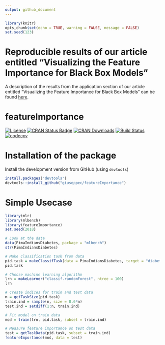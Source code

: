 ```yaml
---
output: github_document
---
```


```r
library(knitr)
opts_chunk$set(echo = TRUE, warning = FALSE, message = FALSE)
set.seed(123)
```

# Reproducible results of our article entitled "Visualizing the Feature Importance for Black Box Models"

A description of the results from the application section of our article entitled "Visualizing the Feature Importance for Black Box Models" can be found [here](https://github.com/giuseppec/featureImportance/blob/master/ecml-demo/application_results.md).

# featureImportance

[![License](https://img.shields.io/badge/License-BSD%203--Clause-blue.svg)](https://opensource.org/licenses/BSD-3-Clause)
[![CRAN Status Badge](http://www.r-pkg.org/badges/version/featureImportance)](http://cran.r-project.org/web/packages/featureImportance)
[![CRAN Downloads](http://cranlogs.r-pkg.org/badges/featureImportance)](http://cran.rstudio.com/web/packages/featureImportance/index.html)
[![Build Status](https://travis-ci.com/giuseppec/featureImportance.svg?token=P4o4Hs3rFaP4ygx5oTzm&branch=master)](https://travis-ci.com/giuseppec/featureImportance)
[![codecov](https://codecov.io/gh/giuseppec/featureImportance/branch/master/graph/badge.svg?token=2w8ISxXGMc)](https://codecov.io/gh/giuseppec/featureImportance)

# Installation of the package

Install the development version from GitHub (using `devtools`)

```r
install.packages("devtools")
devtools::install_github("giuseppec/featureImportance")
```

# Simple Usecase

```r
library(mlr)
library(mlbench)
library(featureImportance)
set.seed(2018)

# Look at the data
data(PimaIndiansDiabetes, package = "mlbench")
str(PimaIndiansDiabetes)

# Make classification task from data
pid.task = makeClassifTask(data = PimaIndiansDiabetes, target = "diabetes")
pid.task

# Choose machine learning algorithm 
lrn = makeLearner("classif.randomForest", ntree = 100)
lrn

# Create indices for train and test data
n = getTaskSize(pid.task)
train.ind = sample(n, size = 0.6*n)
test.ind = setdiff(1:n, train.ind)

# Fit model on train data
mod = train(lrn, pid.task, subset = train.ind)

# Measure feature importance on test data
test = getTaskData(pid.task, subset = train.ind)
featureImportance(mod, data = test)
```
